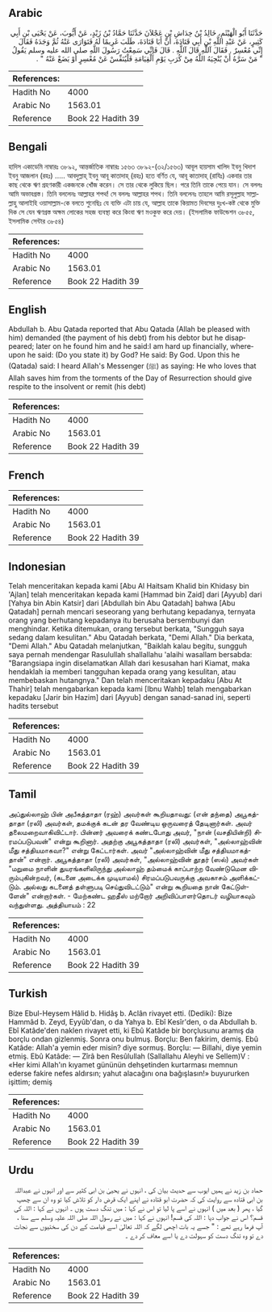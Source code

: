 ## Arabic


<div dir="rtl" lang="ar" style={{fontSize:'larger',backgroundColor:'#f8f9fa',padding:20}}>
حَدَّثَنَا أَبُو الْهَيْثَمِ، خَالِدُ بْنُ خِدَاشِ بْنِ عَجْلاَنَ حَدَّثَنَا حَمَّادُ بْنُ زَيْدٍ، عَنْ أَيُّوبَ، عَنْ يَحْيَى بْنِ أَبِي كَثِيرٍ، عَنْ عَبْدِ اللَّهِ بْنِ أَبِي قَتَادَةَ، أَنَّ أَبَا قَتَادَةَ، طَلَبَ غَرِيمًا لَهُ فَتَوَارَى عَنْهُ ثُمَّ وَجَدَهُ فَقَالَ إِنِّي مُعْسِرٌ ‏.‏ فَقَالَ آللَّهِ قَالَ آللَّهِ ‏.‏ قَالَ فَإِنِّي سَمِعْتُ رَسُولَ اللَّهِ صلى الله عليه وسلم يَقُولُ ‏ "‏ مَنْ سَرَّهُ أَنْ يُنْجِيَهُ اللَّهُ مِنْ كُرَبِ يَوْمِ الْقِيَامَةِ فَلْيُنَفِّسْ عَنْ مُعْسِرٍ أَوْ يَضَعْ عَنْهُ ‏"‏ ‏.‏
</div>
<div style={{backgroundColor:'#f8f9fa',padding:20, marginBottom: 10}}><table> <thead> <tr> <th>References:</th> <th></th> </tr> </thead> <tbody><tr><td>Hadith No</td><td>4000</td></tr><tr><td>Arabic No</td><td>1563.01</td></tr><tr><td>Reference</td><td>Book 22 Hadith 39</td></tr></tbody></table></div>

## Bengali


<div dir="ltr" lang="bn" style={{fontSize:'larger',backgroundColor:'#f8f9fa',padding:20}}>
হাদিস একাডেমি নাম্বারঃ ৩৮৯২, আন্তর্জাতিক নাম্বারঃ ১৫৬৩ ৩৮৯২-(৩২/১৫৬৩) আবূল হায়সাম খালিদ ইবনু খিদাশ ইবনু আজলান (রহঃ) ..... আবদুল্লাহ্ ইবনু আবূ কাতাদাহ্ (রহঃ) হতে বর্ণিত যে, আবূ কাতাদাহ্ (রাযিঃ) একবার তার কাছ থেকে ঋণ গ্রহণকারী একজনকে খোঁজ করেন। সে তার থেকে লুকিয়ে ছিল। পরে তিনি তাকে পেয়ে যান। সে বললঃ আমি অভাবগ্রস্ত। তিনি বললেনঃ আল্লাহর শপথ! সে বললঃ আল্লাহর শপথ। তিনি বললেনঃ তাহলে আমি রসূলুল্লাহ সাল্লাল্লাহু আলাইহি ওয়াসাল্লাম-কে বলতে শুনেছিঃ যে ব্যক্তি এটা চায় যে, আল্লাহ তাকে কিয়ামত দিবসের দুঃখ-কষ্ট থেকে মুক্তি দিক সে যেন ঋণগ্রস্ত অক্ষম লোকের সহজ ব্যবস্থা করে কিংবা ঋণ মওকুফ করে দেয়। (ইসলামিক ফাউন্ডেশন ৩৮৫৫, ইসলামিক সেন্টার ৩৮৫৪)
</div>
<div style={{backgroundColor:'#f8f9fa',padding:20, marginBottom: 10}}><table> <thead> <tr> <th>References:</th> <th></th> </tr> </thead> <tbody><tr><td>Hadith No</td><td>4000</td></tr><tr><td>Arabic No</td><td>1563.01</td></tr><tr><td>Reference</td><td>Book 22 Hadith 39</td></tr></tbody></table></div>

## English


<div dir="ltr" lang="en" style={{fontSize:'larger',backgroundColor:'#f8f9fa',padding:20}}>
Abdullah b. Abu Qatada reported that Abu Qatada (Allah be pleased with him) demanded (the payment of his debt) from his debtor but he disappeared; later on he found him and he said:I am hard up financially, whereupon he said: (Do you state it) by God? He said: By God. Upon this he (Qatada) said: I heard Allah's Messenger (ﷺ) as saying: He who loves that Allah saves him from the torments of the Day of Resurrection should give respite to the insolvent or remit (his debt)
</div>
<div style={{backgroundColor:'#f8f9fa',padding:20, marginBottom: 10}}><table> <thead> <tr> <th>References:</th> <th></th> </tr> </thead> <tbody><tr><td>Hadith No</td><td>4000</td></tr><tr><td>Arabic No</td><td>1563.01</td></tr><tr><td>Reference</td><td>Book 22 Hadith 39</td></tr></tbody></table></div>

## French


<div dir="ltr" lang="fr" style={{fontSize:'larger',backgroundColor:'#f8f9fa',padding:20}}>

</div>
<div style={{backgroundColor:'#f8f9fa',padding:20, marginBottom: 10}}><table> <thead> <tr> <th>References:</th> <th></th> </tr> </thead> <tbody><tr><td>Hadith No</td><td>4000</td></tr><tr><td>Arabic No</td><td>1563.01</td></tr><tr><td>Reference</td><td>Book 22 Hadith 39</td></tr></tbody></table></div>

## Indonesian


<div dir="ltr" lang="id" style={{fontSize:'larger',backgroundColor:'#f8f9fa',padding:20}}>
Telah menceritakan kepada kami [Abu Al Haitsam Khalid bin Khidasy bin 'Ajlan] telah menceritakan kepada kami [Hammad bin Zaid] dari [Ayyub] dari [Yahya bin Abin Katsir] dari [Abdullah bin Abu Qatadah] bahwa [Abu Qatadah] pernah mencari seseorang yang berhutang kepadanya, ternyata orang yang berhutang kepadanya itu berusaha bersembunyi dan menghindar. Ketika ditemukan, orang tersebut berkata, "Sungguh saya sedang dalam kesulitan." Abu Qatadah berkata, "Demi Allah." Dia berkata, "Demi Allah." Abu Qatadah melanjutkan, "Baiklah kalau begitu, sungguh saya pernah mendengar Rasulullah shallallahu 'alaihi wasallam bersabda: "Barangsiapa ingin diselamatkan Allah dari kesusahan hari Kiamat, maka hendaklah ia memberi tangguhan kepada orang yang kesulitan, atau membebaskan hutangnya." Dan telah menceritakan kepadaku [Abu At Thahir] telah mengabarkan kepada kami [Ibnu Wahb] telah mengabarkan kepadaku [Jarir bin Hazim] dari [Ayyub] dengan sanad-sanad ini, seperti hadits tersebut
</div>
<div style={{backgroundColor:'#f8f9fa',padding:20, marginBottom: 10}}><table> <thead> <tr> <th>References:</th> <th></th> </tr> </thead> <tbody><tr><td>Hadith No</td><td>4000</td></tr><tr><td>Arabic No</td><td>1563.01</td></tr><tr><td>Reference</td><td>Book 22 Hadith 39</td></tr></tbody></table></div>

## Tamil


<div dir="ltr" lang="ta" style={{fontSize:'larger',backgroundColor:'#f8f9fa',padding:20}}>
அப்துல்லாஹ் பின் அபீகத்தாதா (ரஹ்) அவர்கள் கூறியதாவது: (என் தந்தை) அபூகத்தாதா (ரலி) அவர்கள், தமக்குக் கடன் தர வேண்டிய ஒருவரைத் தேடினார்கள். அவர் தலைமறைவாகிவிட்டார். பின்னர் அவரைக் கண்டபோது அவர், "நான் (வசதியின்றி) சிரமப்படுபவன்" என்று கூறினார். அதற்கு அபூகத்தாதா (ரலி) அவர்கள், "அல்லாஹ்வின் மீது சத்தியமாகவா?" என்று கேட்டார்கள். அவர் "அல்லாஹ்வின் மீது சத்தியமாகத்தான்" என்றார். அபூகத்தாதா (ரலி) அவர்கள், "அல்லாஹ்வின் தூதர் (ஸல்) அவர்கள் "மறுமை நாளின் துயரங்களிலிருந்து அல்லாஹ் தம்மைக் காப்பாற்ற வேண்டுமென விரும்புகின்றவர், (கடனை அடைக்க முடியாமல்) சிரமப்படுபவருக்கு அவகாசம் அளிக்கட்டும். அல்லது கடனைத் தள்ளுபடி செய்துவிடட்டும்" என்று கூறியதை நான் கேட்டுள்ளேன்" என்றார்கள். - மேற்கண்ட ஹதீஸ் மற்றோர் அறிவிப்பாளர்தொடர் வழியாகவும் வந்துள்ளது. அத்தியாயம் : 22
</div>
<div style={{backgroundColor:'#f8f9fa',padding:20, marginBottom: 10}}><table> <thead> <tr> <th>References:</th> <th></th> </tr> </thead> <tbody><tr><td>Hadith No</td><td>4000</td></tr><tr><td>Arabic No</td><td>1563.01</td></tr><tr><td>Reference</td><td>Book 22 Hadith 39</td></tr></tbody></table></div>

## Turkish


<div dir="ltr" lang="tr" style={{fontSize:'larger',backgroundColor:'#f8f9fa',padding:20}}>
Bize Ebul-Heysem Hâlid b. Hidâş b. Aclân rivayet etti. (Dediki): Bize Hammâd b. Zeyd, Eyyûb'dan, o da Yahya b. Ebî Kesîr'den, o da Abdullah b. Ebî Katâde'den naklen rivayet etti, ki Ebû Katâde bir borçlusunu aramış da borçlu ondan gizlenmiş. Sonra onu bulmuş. Borçlu: Ben fakirim, demiş. Ebû Katâde: Allah'a yemin eder misin? diye sormuş. Borçlu: — Billahi, diye yemin etmiş. Ebû Katâde: — Zîrâ ben Resûlullah (Sallallahu Aleyhi ve Sellem)V : «Her kimi Allah'ın kıyamet gününün dehşetinden kurtarması memnun ederse fakire nefes aldırsın; yahut alacağını ona bağışlasın!» buyururken işittim; demiş
</div>
<div style={{backgroundColor:'#f8f9fa',padding:20, marginBottom: 10}}><table> <thead> <tr> <th>References:</th> <th></th> </tr> </thead> <tbody><tr><td>Hadith No</td><td>4000</td></tr><tr><td>Arabic No</td><td>1563.01</td></tr><tr><td>Reference</td><td>Book 22 Hadith 39</td></tr></tbody></table></div>

## Urdu


<div dir="rtl" lang="ur" style={{fontSize:'larger',backgroundColor:'#f8f9fa',padding:20}}>
حماد بن زید نے ہمیں ایوب سے حدیث بیان کی ، انہوں نے یحییٰ بن ابی کثیر سے اور انہوں نے عبداللہ بن ابی قتادہ سے روایت کی کہ حضرت ابو قتادہ نے اپنے ایک قرض دار کو تلاش کیا تو وہ ان سے چھپ گیا ، پھر ( بعد میں ) انہوں نے اسے پا لیا تو اس نے کہا : میں تنگ دست ہوں ۔ انہوں نے کہا : اللہ کی قسم؟ اس نے جواب دیا : اللہ کی قسم! انہوں نے کہا : میں نے رسول اللہ صلی اللہ علیہ وسلم سے سنا ، آپ فرما رہے تھے : " جسے یہ بات اچھی لگے کہ اللہ تعالیٰ اسے قیامت کے دن کی سختیوں سے نجات دے تو وہ تنگ دست کو سہولت دے یا اسے معاف کر دے ۔
</div>
<div style={{backgroundColor:'#f8f9fa',padding:20, marginBottom: 10}}><table> <thead> <tr> <th>References:</th> <th></th> </tr> </thead> <tbody><tr><td>Hadith No</td><td>4000</td></tr><tr><td>Arabic No</td><td>1563.01</td></tr><tr><td>Reference</td><td>Book 22 Hadith 39</td></tr></tbody></table></div>